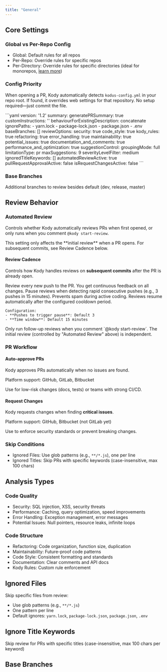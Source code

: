 ```yaml
---
title: "General"
---
```


## Core Settings

### Global vs Per-Repo Config
- Global: Default rules for all repos
- Per-Repo: Override rules for specific repos
- Per-Directory: Override rules for specific directories (ideal for monorepos, [learn more](/how_to_use/en/code_review/configs/directory_level))

### Config Priority
When opening a PR, Kody automatically detects `kodus-config.yml` in your repo root. If found, it overrides web settings for that repository. No setup required—just commit the file.

<Accordion title="Sample kodus-config.yml">
```yaml
version: '1.2'
summary:
  generatePRSummary: true
  customInstructions: ''
  behaviourForExistingDescription: concatenate
ignorePaths:
  - yarn.lock
  - package-lock.json
  - package.json
  - .env
baseBranches: []
reviewOptions:
  security: true
  code_style: true
  kody_rules: true
  refactoring: true
  error_handling: true
  maintainability: true
  potential_issues: true
  documentation_and_comments: true
  performance_and_optimization: true
suggestionControl:
  groupingMode: full
  limitationType: pr
  maxSuggestions: 9
  severityLevelFilter: medium
ignoredTitleKeywords: []
automatedReviewActive: true
pullRequestApprovalActive: false
isRequestChangesActive: false
```
</Accordion>

### Base Branches
Additional branches to review besides default (dev, release, master)

## Review Behavior

### Automated Review

Controls whether Kody automatically reviews PRs when first opened, or only runs when you comment `@kody start-review`.

<Info>
  This setting only affects the **initial review** when a PR opens. For subsequent commits, see Review Cadence below.
</Info>

#### Review Cadence

Controls how Kody handles reviews on **subsequent commits** after the PR is already open.

<Tabs>
  <Tab title="Automatic">
    Review every new push to the PR. You get continuous feedback on all changes.
  </Tab>
  
  <Tab title="Auto-pause">
    Pause reviews when detecting rapid consecutive pushes (e.g., 3 pushes in 15 minutes). Prevents spam during active coding. Reviews resume automatically after the configured cooldown period.
    
    Configuration:
    - **Pushes to trigger pause**: Default 3
    - **Time window**: Default 15 minutes
  </Tab>
  
  <Tab title="Manual">
    Only run follow-up reviews when you comment `@kody start-review`. The initial review (controlled by "Automated Review" above) is independent.
  </Tab>
</Tabs>

### PR Workflow

#### Auto-approve PRs
Kody approves PRs automatically when no issues are found.

Platform support: GitHub, GitLab, Bitbucket

Use for low-risk changes (docs, tests) or teams with strong CI/CD.

#### Request Changes
Kody requests changes when finding **critical issues**.

Platform support: GitHub, Bitbucket (not GitLab yet)

Use to enforce security standards or prevent breaking changes.

### Skip Conditions
- Ignored Files: Use glob patterns (e.g., `**/*.js`), one per line
- Ignored Titles: Skip PRs with specific keywords (case-insensitive, max 100 chars)

## Analysis Types

### Code Quality
- Security: SQL injection, XSS, security threats
- Performance: Caching, query optimization, speed improvements
- Error Handling: Exception management, error messages
- Potential Issues: Null pointers, resource leaks, infinite loops

### Code Structure
- Refactoring: Code organization, function size, duplication
- Maintainability: Future-proof code patterns
- Code Style: Consistent formatting and standards
- Documentation: Clear comments and API docs
- Kody Rules: Custom rule enforcement

## Ignored Files

Skip specific files from review:

- Use glob patterns (e.g., `**/*.js`)
- One pattern per line
- Default ignores: `yarn.lock`, `package-lock.json`, `package.json`, `.env`

## Ignore Title Keywords

Skip review for PRs with specific titles (case-insensitive, max 100 chars per keyword)

## Base Branches